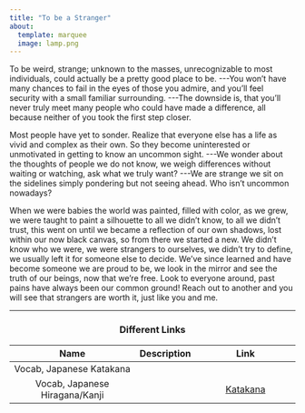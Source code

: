 ```yaml
---
title: "To be a Stranger" 
about:   
  template: marquee   
  image: lamp.png 
---
```


To be weird, strange; unknown to the masses, unrecognizable to most individuals, could actually be a pretty good place to be. \-\--You won't have many chances to fail in the eyes of those you admire, and you'll feel security with a small familiar surrounding. \-\--The downside is, that you'll never truly meet many people who could have made a difference, all because neither of you took the first step closer.

Most people have yet to sonder. Realize that everyone else has a life as vivid and complex as their own. So they become uninterested or unmotivated in getting to know an uncommon sight. \-\--We wonder about the thoughts of people we do not know, we weigh differences without waiting or watching, ask what we truly want? \-\--We are strange we sit on the sidelines simply pondering but not seeing ahead. Who isn't uncommon nowadays?

When we were babies the world was painted, filled with color, as we grew, we were taught to paint a silhouette to all we didn't know, to all we didn't trust, this went on until we became a reflection of our own shadows, lost within our now black canvas, so from there we started a new. We didn't know who we were, we were strangers to ourselves, we didn't try to define, we usually left it for someone else to decide. We've since learned and have become someone we are proud to be, we look in the mirror and see the truth of our beings, now that we're free. Look to everyone around, past pains have always been our common ground! Reach out to another and you will see that strangers are worth it, just like you and me.

```{=html}
<hr> <style> h3 {text-align: center;}</style>
```
### Different Links

|              Name              | Description |           Link           |
|:------------------------------:|:-----------:|:------------------------:|
|    Vocab, Japanese Katakana    |             |                          |
| Vocab, Japanese Hiragana/Kanji |             | [Katakana](katakana.qmd) |
